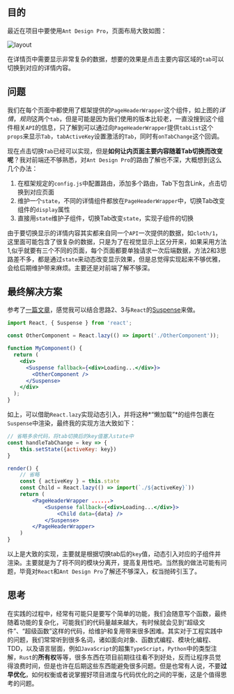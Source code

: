 ## 目的

最近在项目中要使用`Ant Design Pro`，页面布局大致如图：

![layout](https://i.loli.net/2020/09/12/N8V6mHXoBpKTkfD.png)

在详情页中需要显示非常复杂的数据，想要的效果是点击主要内容区域的`tab`可以切换到对应的详情内容。

## 问题

我们在每个页面中都使用了框架提供的`PageHeaderWrapper`这个组件，如上图的*详情*，*规则*这两个`tab`，但是可能是因为我们使用的版本比较老，一直没搜到这个组件相关`API`的信息，只了解到可以通过向`PageHeaderWrapper`提供`tabList`这个`props`来显示`Tab`，`tabActiveKey`设置激活的`Tab`，同时有`onTabChange`这个回调。

现在点击切换`Tab`已经可以实现，但是**如何让内页面主要内容随着Tab切换而改变呢**？我对前端还不够熟悉，对`Ant Design Pro`的路由了解也不深，大概想到这么几个办法：

1. 在框架规定的`config.js`中配置路由，添加多个路由，Tab下包含Link，点击切换到对应页面
2. 维护一个`state`，不同的详情组件都放在`PageHeaderWrapper`中，切换Tab改变组件的`display`属性
3. 直接用`state`维护子组件，切换Tab改变`state`，实现子组件的切换

由于要切换显示的详情内容其实都来自同一个`API`一次提供的数据，如`cloth/1`，这里面可能包含了很复杂的数据，只是为了在视觉显示上区分开来，如果采用方法1,似乎就要有三个不同的页面，每个页面都要单独请求一次后端数据，方法2和3思路差不多，都是通过`state`来动态改变显示效果，但是总觉得实现起来不够优雅，会给后期维护带来麻烦。主要还是对前端了解不够深。

## 最终解决方案

参考了[一篇文章](https://tuohuang.info/ant-design-tab-navigation.html#.X1w9vnUzbeQ)，感觉我可以结合思路2、3与`React`的[Suspense](https://reactjs.org/docs/code-splitting.html#route-based-code-splitting)来做。

```jsx
import React, { Suspense } from 'react';

const OtherComponent = React.lazy(() => import('./OtherComponent'));

function MyComponent() {
  return (
    <div>
      <Suspense fallback={<div>Loading...</div>}>
        <OtherComponent />
      </Suspense>
    </div>
  );
}
```

如上，可以借助`React.lazy`实现动态引入，并将这种*“懒加载”*的组件包裹在`Suspense`中渲染，最终我的实现方法大致如下：

```jsx
// 省略多余代码，将tab切换后的key值塞入state中
const handleTabChange = key => {
    this.setState({activeKey: key})
}

render() {
    // 省略
    const { activeKey } = this.state
    const Child = React.lazy(() => import(`./${activeKey}`))
    return (
    	<PageHeaderWrapper ......>
            <Suspense fallback={<div>Loading...</div>}>
            	<Child data={data} />
            </Suspense>
        </PageHeaderWrapper>
	)
}
```

以上是大致的实现，主要就是根据切换tab后的`key`值，动态引入对应的子组件并渲染。主要就是为了将不同的模块分离开，提高复用性吧。当然我的做法可能有问题，毕竟对`React`和`Ant Design Pro`了解还不够深入，权当抛砖引玉了。

## 思考

在实践的过程中，经常有可能只是要写个简单的功能，我们会随意写个函数，最终随着功能的复杂化，可能我们的代码量越来越大，有时候就会见到“超级文件”、“超级函数”这样的代码，给维护和复用带来很多困难。其实对于工程实践中的问题，我们常常听到很多名词，诸如面向对象、函数式编程、模块化编程、TDD，以及语言层面，例如`JavaScript`的超集`TypeScript`，`Python`中的类型注解，`Rust`的**所有权**等等，很多东西在项目前期往往看不到好处，反而让程序员觉得浪费时间，但是也许在后期这些东西能避免很多问题。但是也常有人说，不要**过早优化**，如何权衡或者说掌握好项目进度与代码优化的之间的平衡，这是个值得思考的问题。
